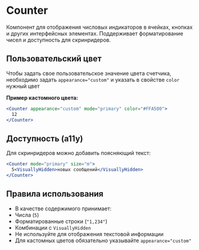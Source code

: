 <Overview>

# Counter

Компонент для отображения числовых индикаторов в ячейках, кнопках и других интерфейсных элементах. Поддерживает форматирование чисел и доступность для скринридеров.

</Overview>

## Пользовательский цвет

Чтобы задать свое пользовательское значение цвета счетчика, необходимо задать `appearance="custom"` и указать в свойстве `color` нужный цвет

**Пример кастомного цвета:**

```jsx
<Counter appearance="custom" mode="primary" color="#FFA500">
  12
</Counter>
```

## Доступность (a11y)

Для скринридеров можно добавить поясняющий текст:

```jsx
<Counter mode="primary" size="m">
  5<VisuallyHidden>новых сообщений</VisuallyHidden>
</Counter>
```

## Правила использования

- В качестве содержимого принимает:
- Числа (`5`)
- Форматированные строки (`"1,234"`)
- Комбинации с `VisuallyHidden`
- Не используйте для отображения текстовой информации
- Для кастомных цветов обязательно указывайте `appearance="custom"`
